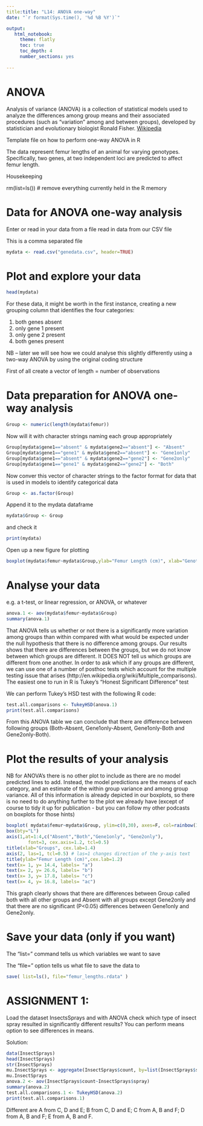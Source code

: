 ```yaml
---
title:title: "L14: ANOVA one-way"
date: "`r format(Sys.time(), '%d %B %Y')`"

output:
   html_notebook:
     theme: flatly
     toc: true
     toc_depth: 4
     number_sections: yes
     
---
```


# ANOVA

Analysis of variance (ANOVA) is a collection of statistical models used to analyze the differences among group means and their associated procedures (such as "variation" among and between groups), developed by statistician and evolutionary biologist Ronald Fisher. [Wikipedia](https://en.wikipedia.org/wiki/Analysis_of_variance)


Template file on how to perform one-way ANOVA in R


The data represent femur lengths of an animal for varying genotypes.
Specifically, two genes, at two independent loci are predicted to affect femur length.


Housekeeping

rm(list=ls()) # remove everything currently held in the R memory


# Data for ANOVA one-way analysis

Enter or read in your data from a file read in data from our CSV file

This is a comma separated file


```r
mydata <- read.csv("genedata.csv", header=TRUE)
```


# Plot and explore your data


```r
head(mydata)
```

For these data, it might be worth in the first instance, creating a new grouping column that identifies the four categories:

1) both genes absent
2) only gene 1 present
3) only gene 2 present
4) both genes present

NB -- later we will see how we could analyse this slightly differently using a two-way ANOVA by using the original coding structure

First of all create a vector of length = number of observations

# Data preparation for ANOVA one-way analysis

```r
Group <- numeric(length(mydata$femur))
```

Now will it with character strings naming each group appropriately


```r
Group[mydata$gene1=="absent" & mydata$gene2=="absent"] <- "Absent"
Group[mydata$gene1=="gene1" & mydata$gene2=="absent"] <- "Gene1only"
Group[mydata$gene1=="absent" & mydata$gene2=="gene2"] <- "Gene2only"
Group[mydata$gene1=="gene1" & mydata$gene2=="gene2"] <- "Both"
```

Now conver this vector of character strings to the factor format for data that is used in models to identify categorical data

```r
Group <- as.factor(Group)
```

Append it to the mydata dataframe

```r
mydata$Group <- Group
```



and check it

```r
print(mydata)
```


Open up a new figure for plotting

```r
boxplot(mydata$femur~mydata$Group,ylab="Femur Length (cm)", xlab="Genotype")
```



# Analyse your data

e.g. a t-test, or linear regression, or ANOVA, or whatever


```r
anova.1 <- aov(mydata$femur~mydata$Group)
summary(anova.1)
```



That ANOVA tells us whether or not there is a significantly more variation among groups than within compared with what would be expected under the null hypothesis that there is no difference among groups. Our results shows that there are differences between the groups, but we do not know between which groups are different. It DOES NOT tell us which groups are different from one another. In order to ask which if any groups are different, we can use one of a number of posthoc tests which account for the multiple testing issue that arises (http://en.wikipedia.org/wiki/Multiple_comparisons). The easiest one to run in R is Tukey's "Honest Significant Difference" test

We can perform Tukey's HSD test with the following R code:

```r
test.all.comparisons <- TukeyHSD(anova.1)
print(test.all.comparisons)
```

From this ANOVA table we can conclude that there are difference between following groups (Both-Absent, Gene1only-Absent, Gene1only-Both and Gene2only-Both). 

# Plot the results of your analysis

NB for ANOVA's there is no other plot to include as there are no model predicted lines to add. 
Instead, the model predictions are the means of each category, and an estimate of the within group variance and among group variance. 
All of this information is already depicted in our boxplots, so there is no need to do anything further to the plot we already have 
(except of course to tidy it up for publication - but you can follow my other podcasts on boxplots for those hints)




```r
boxplot( mydata$femur~mydata$Group, ylim=c(0,30), axes=F, col=rainbow(10))
box(bty="L")
axis(1,at=1:4,c("Absent","Both","Gene1only", "Gene2only"),
        font=3, cex.axis=1.2, tcl=0.5)
title(xlab="Groups", cex.lab=1.4)
axis(2, las=1, tcl=0.5) # las=1 changes direction of the y-axis text
title(ylab="Femur Length (cm)",cex.lab=1.2)
text(x= 1, y= 14.4, labels= "a")
text(x= 2, y= 26.6, labels= "b")
text(x= 3, y= 17.8, labels= "c")
text(x= 4, y= 16.8, labels= "ac")

```


This graph clearly shows that there are differences between Group called both with all other groups and Absent with all groups except Gene2only and that there are no significant (P<0.05) differences between Gene1only and Gene2only.


# Save your data (only if you want)

The "list=" command tells us which variables we want to save

The "file=" option tells us what file to save the data to


```r
save( list=ls(), file="femur_lengths.rdata" )
```


# ASSIGNMENT 1:

Load the dataset InsectsSprays and with ANOVA check which type of insect spray resulted in significantly different results?
You can perform means option to see differences in means.

Solution:
```r

data(InsectSprays)
head(InsectSprays)
str(InsectSprays)
mu.InsectSprays <- aggregate(InsectSprays$count, by=list(InsectSprays$spray), mean)
mu.InsectSprays
anova.2 <- aov(InsectSprays$count~InsectSprays$spray)
summary(anova.2)
test.all.comparisons.1 <- TukeyHSD(anova.2)
print(test.all.comparisons.1)
```

Different are A from C, D and E; B from C, D and E; C from A, B and F; D from A, B and F; E from A, B and F.


